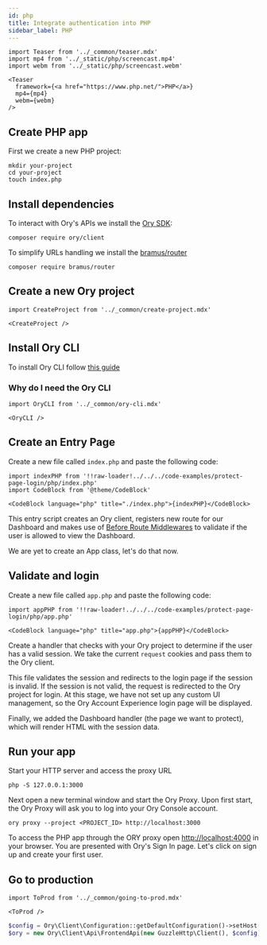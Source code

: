 ```yaml
---
id: php
title: Integrate authentication into PHP
sidebar_label: PHP
---
```


```mdx-code-block
import Teaser from '../_common/teaser.mdx'
import mp4 from '../_static/php/screencast.mp4'
import webm from '../_static/php/screencast.webm'

<Teaser
  framework={<a href="https://www.php.net/">PHP</a>}
  mp4={mp4}
  webm={webm}
/>
```

## Create PHP app

First we create a new PHP project:

```shell
mkdir your-project
cd your-project
touch index.php
```

## Install dependencies

To interact with Ory's APIs we install the [Ory SDK](https://packagist.org/packages/ory/client):

```shell
composer require ory/client
```

To simplify URLs handling we install the [bramus/router](https://packagist.org/packages/bramus/router)

```shell
composer require bramus/router
```

## Create a new Ory project

```mdx-code-block
import CreateProject from '../_common/create-project.mdx'

<CreateProject />
```

## Install Ory CLI

To install Ory CLI follow [this guide](https://www.ory.sh/docs/guides/ory-cli-install-use)

### Why do I need the Ory CLI

```mdx-code-block
import OryCLI from '../_common/ory-cli.mdx'

<OryCLI />
```

## Create an Entry Page

Create a new file called `index.php` and paste the following code:

```mdx-code-block
import indexPHP from '!!raw-loader!../../../code-examples/protect-page-login/php/index.php'
import CodeBlock from '@theme/CodeBlock'

<CodeBlock language="php" title="./index.php">{indexPHP}</CodeBlock>
```

This entry script creates an Ory client, registers new route for our Dashboard and makes use of
[Before Route Middlewares](https://github.com/bramus/router#before-router-middlewares) to validate if the user is allowed to view
the Dashboard.

We are yet to create an App class, let's do that now.

## Validate and login

Create a new file called `app.php` and paste the following code:

```mdx-code-block
import appPHP from '!!raw-loader!../../../code-examples/protect-page-login/php/app.php'

<CodeBlock language="php" title="app.php">{appPHP}</CodeBlock>
```

Create a handler that checks with your Ory project to determine if the user has a valid session. We take the current `request`
cookies and pass them to the Ory client.

This file validates the session and redirects to the login page if the session is invalid. If the session is not valid, the
request is redirected to the Ory project for login. At this stage, we have not set up any custom UI management, so the Ory Account
Experience login page will be displayed.

Finally, we added the Dashboard handler (the page we want to protect), which will render HTML with the session data.

## Run your app

Start your HTTP server and access the proxy URL

```shell
php -S 127.0.0.1:3000
```

Next open a new terminal window and start the Ory Proxy. Upon first start, the Ory Proxy will ask you to log into your Ory Console
account.

```shell
ory proxy --project <PROJECT_ID> http://localhost:3000
```

To access the PHP app through the ORY proxy open [http://localhost:4000](http://localhost:4000) in your browser. You are presented
with Ory's Sign In page. Let's click on sign up and create your first user.

## Go to production

```mdx-code-block
import ToProd from '../_common/going-to-prod.mdx'

<ToProd />
```

```php
$config = Ory\Client\Configuration::getDefaultConfiguration()->setHost("https://ory.example.org"));
$ory = new Ory\Client\Api\FrontendApi(new GuzzleHttp\Client(), $config);
```
